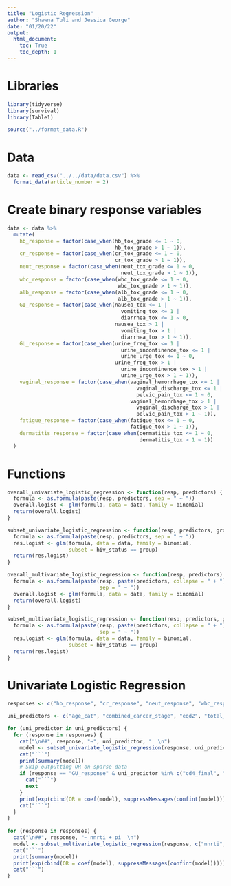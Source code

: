 ```yaml
---
title: "Logistic Regression"
author: "Shawna Tuli and Jessica George"
date: "01/20/22"
output: 
  html_document:
    toc: True
    toc_depth: 1
---
```


# Libraries
```r
library(tidyverse)
library(survival)
library(Table1)

source("../format_data.R")
```


# Data
```r
data <- read_csv("../../data/data.csv") %>% 
  format_data(article_number = 2)
```


# Create binary response variables
```r
data <- data %>%
  mutate(
    hb_response = factor(case_when(hb_tox_grade <= 1 ~ 0,
                                   hb_tox_grade > 1 ~ 1)),
    cr_response = factor(case_when(cr_tox_grade <= 1 ~ 0,
                                   cr_tox_grade > 1 ~ 1)),
    neut_response = factor(case_when(neut_tox_grade <= 1 ~ 0,
                                     neut_tox_grade > 1 ~ 1)),
    wbc_response = factor(case_when(wbc_tox_grade <= 1 ~ 0,
                                    wbc_tox_grade > 1 ~ 1)),
    alb_response = factor(case_when(alb_tox_grade <= 1 ~ 0,
                                    alb_tox_grade > 1 ~ 1)),
    GI_response = factor(case_when(nausea_tox <= 1 | 
                                     vomiting_tox <= 1 | 
                                     diarrhea_tox <= 1 ~ 0,
                                   nausea_tox > 1 | 
                                     vomiting_tox > 1 | 
                                     diarrhea_tox > 1 ~ 1)),
    GU_response = factor(case_when(urine_freq_tox <= 1 | 
                                     urine_incontinence_tox <= 1 |
                                     urine_urge_tox <= 1 ~ 0,
                                   urine_freq_tox > 1 | 
                                     urine_incontinence_tox > 1 | 
                                     urine_urge_tox > 1 ~ 1)),
    vaginal_response = factor(case_when(vaginal_hemorrhage_tox <= 1 |
                                          vaginal_discharge_tox <= 1 |
                                          pelvic_pain_tox <= 1 ~ 0,
                                        vaginal_hemorrhage_tox > 1 |
                                          vaginal_discharge_tox > 1 |
                                          pelvic_pain_tox > 1 ~ 1)),
    fatigue_response = factor(case_when(fatigue_tox <= 1 ~ 0,
                                        fatigue_tox > 1 ~ 1)),
    dermatitis_response = factor(case_when(dermatitis_tox <= 1 ~ 0,
                                           dermatitis_tox > 1 ~ 1))
  )
```


# Functions
```r
overall_univariate_logistic_regression <- function(resp, predictors) {
  formula <- as.formula(paste(resp, predictors, sep = " ~ "))
  overall.logist <- glm(formula, data = data, family = binomial)
  return(overall.logist)
}

subset_univariate_logistic_regression <- function(resp, predictors, group) {
  formula <- as.formula(paste(resp, predictors, sep = " ~ "))
  res.logist <- glm(formula, data = data, family = binomial, 
                    subset = hiv_status == group)
  return(res.logist)
}

overall_multivariate_logistic_regression <- function(resp, predictors) {
  formula <- as.formula(paste(resp, paste(predictors, collapse = " + "), 
                              sep = " ~ "))
  overall.logist <- glm(formula, data = data, family = binomial)
  return(overall.logist)
}

subset_multivariate_logistic_regression <- function(resp, predictors, group) {
  formula <- as.formula(paste(resp, paste(predictors, collapse = " + "), 
                              sep = " ~ "))
  res.logist <- glm(formula, data = data, family = binomial, 
                    subset = hiv_status == group)
  return(res.logist)
}
```


# Univariate Logistic Regression
```r
responses <- c("hb_response", "cr_response", "neut_response", "wbc_response", "alb_response", "GI_response", "GU_response", "vaginal_response", "fatigue_response", "dermatitis_response")

uni_predictors <- c("age_cat", "combined_cancer_stage", "eqd2", "total_chemo_received_4", "eqd2", "nrti", "pi", "cd4_pos_cat2", "cd4_final", "vl_final", "azt", "tdf")

for (uni_predictor in uni_predictors) {
  for (response in responses) {
    cat("\n##", response, "~", uni_predictor, "  \n")
    model <- subset_univariate_logistic_regression(response, uni_predictor, "HIV-infected")
    cat("```")
    print(summary(model))
    # Skip outputting OR on sparse data
    if (response == "GU_response" & uni_predictor %in% c("cd4_final", "vl_final", "cd4_pos_cat2", "azt", "tdf")) {
      cat("```")
      next
    }
    print(exp(cbind(OR = coef(model), suppressMessages(confint(model)))))
    cat("```")
  }
}
 
for (response in responses) {
  cat("\n##", response, "~ nnrti + pi  \n")
  model <- subset_multivariate_logistic_regression(response, c("nnrti", "pi"), "HIV-infected")
  cat("```")
  print(summary(model))
  print(exp(cbind(OR = coef(model), suppressMessages(confint(model)))))
  cat("```")
}
```